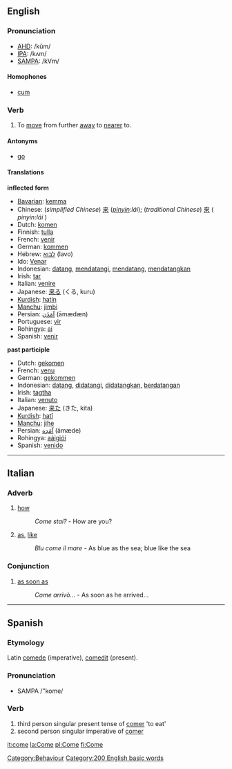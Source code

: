==English==

=== Pronunciation ===
*[[w:AHD|AHD]]: /kŭm/
*[[w:IPA|IPA]]: /kʌm/
*[[w:SAMPA|SAMPA]]: /kVm/

====Homophones====
*[[cum]]

===Verb===
{{en-infl-irreg|come|comes|coming|came|come}}
# To [[move]] from further [[away]] to [[near]]er to.

==== Antonyms ====
*[[go]]

==== Translations ====

'''inflected form'''
*[[Bavarian]]: [[kemma]]
*Chinese: (''simplified Chinese'') [[来]] (''[[pinyin]]:lái''); (''traditional Chinese'') [[來]] ( ''pinyin:lái'' ) 
*Dutch: [[komen]]
*Finnish: [[tulla]]
*French: [[venir]]
*German: [[kommen]]
*Hebrew: [[לבוא]] (lavo)
*Ido: [[Venar]]
*Indonesian: [[datang]], [[datang|mendatangi]], [[datang|mendatang]], [[datang|mendatangkan]]
*Irish: [[tar#Irish|tar]]
*Italian: [[venire]]
*Japanese: [[来る]] (くる, kuru)
*[[Kurdish]]: [[hatin]]
*[[Manchu]]: [[jimbi]]
*Persian: [[آمَدَن]] (āmædæn)
*Portuguese: [[vir]]
*Rohingya: [[ai]]
*Spanish: [[venir]]

'''past participle'''
*Dutch: [[gekomen]]
*French: [[venu]]
*German: [[gekommen]]
*Indonesian: [[datang]], [[datang|didatangi]], [[datang|didatangkan]], [[datang|berdatangan]]
*Irish: [[tagtha]]
*Italian: [[venuto]]
*Japanese: [[来た]] (きた, kita)
*[[Kurdish]]: [[hatî]]
*[[Manchu]]: [[jihe]]
*Persian: [[آمَدِه]] (āmæde)
*Rohingya: [[aáigiói]]
*Spanish: [[venido]]

----

==Italian==
===Adverb===
# [[how]]          
#:''Come stai?'' - How are you?
# [[as]], [[like]]
#:''Blu come il mare'' - As blue as the sea; blue like the sea

===Conjunction===
# [[as soon as]]
#:''Come arrivò...'' - As soon as he arrived...

----

==Spanish==
===Etymology===
Latin [[comede]] (imperative), [[comedit]] (present).

===Pronunciation===
*SAMPA /"kome/

===Verb===
# third person singular present tense of [[comer]] 'to eat'
# second person singular imperative of [[comer]]

[[Category:Behaviour]]
[[Category:200 English basic words]]

[[it:come]]
[[la:Come]]
[[pl:Come]]
[[fi:Come]]